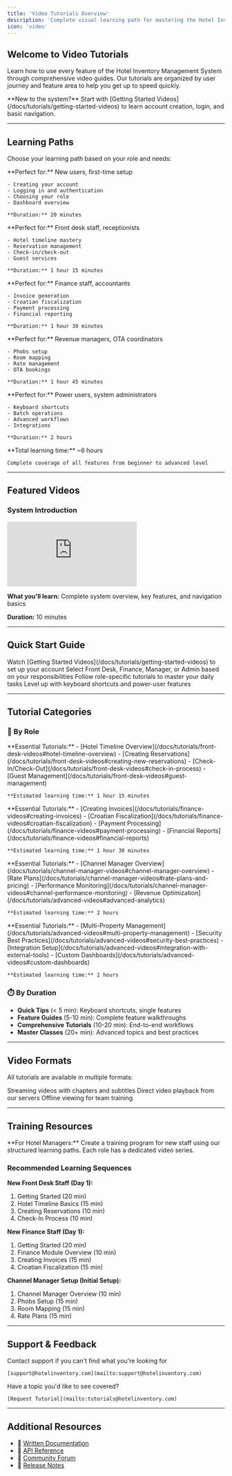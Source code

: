 ```yaml
---
title: 'Video Tutorials Overview'
description: 'Complete visual learning path for mastering the Hotel Inventory Management System'
icon: 'video'
---
```


## Welcome to Video Tutorials

Learn how to use every feature of the Hotel Inventory Management System through comprehensive video guides. Our tutorials are organized by user journey and feature area to help you get up to speed quickly.

<Note>
  **New to the system?** Start with [Getting Started Videos](/docs/tutorials/getting-started-videos) to learn account creation, login, and basic navigation.
</Note>

---

## Learning Paths

Choose your learning path based on your role and needs:

<CardGroup cols={2}>
  <Card title="🎓 Getting Started" icon="circle-play" href="/docs/tutorials/getting-started-videos">
    **Perfect for:** New users, first-time setup

    - Creating your account
    - Logging in and authentication
    - Choosing your role
    - Dashboard overview

    **Duration:** 20 minutes
  </Card>

  <Card title="🏨 Front Desk Operations" icon="hotel" href="/docs/tutorials/front-desk-videos">
    **Perfect for:** Front desk staff, receptionists

    - Hotel timeline mastery
    - Reservation management
    - Check-in/check-out
    - Guest services

    **Duration:** 1 hour 15 minutes
  </Card>

  <Card title="💰 Finance Module" icon="coins" href="/docs/tutorials/finance-videos">
    **Perfect for:** Finance staff, accountants

    - Invoice generation
    - Croatian fiscalization
    - Payment processing
    - Financial reporting

    **Duration:** 1 hour 30 minutes
  </Card>

  <Card title="🌐 Channel Manager" icon="network-wired" href="/docs/tutorials/channel-manager-videos">
    **Perfect for:** Revenue managers, OTA coordinators

    - Phobs setup
    - Room mapping
    - Rate management
    - OTA bookings

    **Duration:** 1 hour 45 minutes
  </Card>

  <Card title="🚀 Advanced Features" icon="rocket" href="/docs/tutorials/advanced-videos">
    **Perfect for:** Power users, system administrators

    - Keyboard shortcuts
    - Batch operations
    - Advanced workflows
    - Integrations

    **Duration:** 2 hours
  </Card>

  <Card title="📚 All Tutorials" icon="book">
    **Total learning time:** ~6 hours

    Complete coverage of all features from beginner to advanced level
  </Card>
</CardGroup>

---

## Featured Videos

### System Introduction

<iframe
  className="w-full aspect-video rounded-xl mb-6"
  src="https://www.youtube.com/embed/YOUR_VIDEO_ID"
  title="Hotel Inventory System Introduction"
  frameBorder="0"
  allow="accelerometer; autoplay; clipboard-write; encrypted-media; gyroscope; picture-in-picture"
  allowFullScreen
></iframe>

**What you'll learn:** Complete system overview, key features, and navigation basics

**Duration:** 10 minutes

---

## Quick Start Guide

<Steps>
  <Step title="Create Account & Login">
    Watch [Getting Started Videos](/docs/tutorials/getting-started-videos) to set up your account
  </Step>
  <Step title="Choose Your Role">
    Select Front Desk, Finance, Manager, or Admin based on your responsibilities
  </Step>
  <Step title="Learn Core Features">
    Follow role-specific tutorials to master your daily tasks
  </Step>
  <Step title="Explore Advanced Features">
    Level up with keyboard shortcuts and power-user features
  </Step>
</Steps>

---

## Tutorial Categories

### 🎯 By Role

<AccordionGroup>
  <Accordion title="Front Desk Staff" icon="hotel">
    **Essential Tutorials:**
    - [Hotel Timeline Overview](/docs/tutorials/front-desk-videos#hotel-timeline-overview)
    - [Creating Reservations](/docs/tutorials/front-desk-videos#creating-new-reservations)
    - [Check-In/Check-Out](/docs/tutorials/front-desk-videos#check-in-process)
    - [Guest Management](/docs/tutorials/front-desk-videos#guest-management)

    **Estimated learning time:** 1 hour 15 minutes
  </Accordion>

  <Accordion title="Finance Team" icon="coins">
    **Essential Tutorials:**
    - [Creating Invoices](/docs/tutorials/finance-videos#creating-invoices)
    - [Croatian Fiscalization](/docs/tutorials/finance-videos#croatian-fiscalization)
    - [Payment Processing](/docs/tutorials/finance-videos#payment-processing)
    - [Financial Reports](/docs/tutorials/finance-videos#financial-reports)

    **Estimated learning time:** 1 hour 30 minutes
  </Accordion>

  <Accordion title="Revenue Managers" icon="chart-line">
    **Essential Tutorials:**
    - [Channel Manager Overview](/docs/tutorials/channel-manager-videos#channel-manager-overview)
    - [Rate Plans](/docs/tutorials/channel-manager-videos#rate-plans-and-pricing)
    - [Performance Monitoring](/docs/tutorials/channel-manager-videos#channel-performance-monitoring)
    - [Revenue Optimization](/docs/tutorials/advanced-videos#advanced-analytics)

    **Estimated learning time:** 2 hours
  </Accordion>

  <Accordion title="System Administrators" icon="gear">
    **Essential Tutorials:**
    - [Multi-Property Management](/docs/tutorials/advanced-videos#multi-property-management)
    - [Security Best Practices](/docs/tutorials/advanced-videos#security-best-practices)
    - [Integration Setup](/docs/tutorials/advanced-videos#integration-with-external-tools)
    - [Custom Dashboards](/docs/tutorials/advanced-videos#custom-dashboards)

    **Estimated learning time:** 2 hours
  </Accordion>
</AccordionGroup>

### ⏱️ By Duration

- **Quick Tips** (< 5 min): Keyboard shortcuts, single features
- **Feature Guides** (5-10 min): Complete feature walkthroughs
- **Comprehensive Tutorials** (10-20 min): End-to-end workflows
- **Master Classes** (20+ min): Advanced topics and best practices

---

## Video Formats

All tutorials are available in multiple formats:

<CardGroup cols={3}>
  <Card title="YouTube" icon="youtube">
    Streaming videos with chapters and subtitles
  </Card>
  <Card title="Self-Hosted" icon="server">
    Direct video playback from our servers
  </Card>
  <Card title="Downloadable" icon="download">
    Offline viewing for team training
  </Card>
</CardGroup>

---

## Training Resources

<Tip>
  **For Hotel Managers:** Create a training program for new staff using our structured learning paths. Each role has a dedicated video series.
</Tip>

### Recommended Learning Sequences

**New Front Desk Staff (Day 1):**
1. Getting Started (20 min)
2. Hotel Timeline Basics (15 min)
3. Creating Reservations (10 min)
4. Check-In Process (10 min)

**New Finance Staff (Day 1):**
1. Getting Started (20 min)
2. Finance Module Overview (10 min)
3. Creating Invoices (15 min)
4. Croatian Fiscalization (15 min)

**Channel Manager Setup (Initial Setup):**
1. Channel Manager Overview (10 min)
2. Phobs Setup (15 min)
3. Room Mapping (15 min)
4. Rate Plans (15 min)

---

## Support & Feedback

<CardGroup cols={2}>
  <Card title="Need Help?" icon="question">
    Contact support if you can't find what you're looking for

    [support@hotelinventory.com](mailto:support@hotelinventory.com)
  </Card>

  <Card title="Request a Tutorial" icon="video-plus">
    Have a topic you'd like to see covered?

    [Request Tutorial](mailto:tutorials@hotelinventory.com)
  </Card>
</CardGroup>

---

## Additional Resources

- 📖 [Written Documentation](/docs/features/hotel-management)
- 🔧 [API Reference](/docs/technical/api-reference)
- 💬 [Community Forum](https://community.hotelinventory.com)
- 📝 [Release Notes](/docs/CHANGELOG.md)
